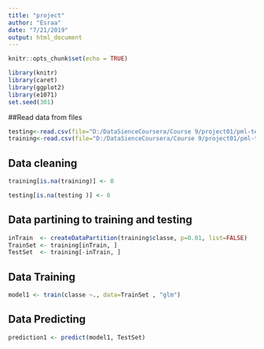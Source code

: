 ```yaml
---
title: "project"
author: "Esraa"
date: "7/21/2019"
output: html_document
---
```


```r
knitr::opts_chunk$set(echo = TRUE)

library(knitr)
library(caret)
library(ggplot2) 
library(e1071)
set.seed(301)

```

##Read data from files

 
```r


testing<-read.csv(file="D:/DataSienceCoursera/Course 9/project01/pml-testing.csv",na.strings = c("NA",   ""))
training<-read.csv(file="D:/DataSienceCoursera/Course 9/project01/pml-training.csv",na.strings = c("NA",   ""))

```

## Data cleaning
 
```r

training[is.na(training)] <- 0

testing[is.na(testing )] <- 0
```

## Data partining to training and testing

```r
inTrain  <- createDataPartition(training$classe, p=0.01, list=FALSE)
TrainSet <- training[inTrain, ]
TestSet  <- training[-inTrain, ]


```


## Data Training

```r
model1 <- train(classe ~., data=TrainSet , "glm")

```




## Data Predicting

```r

prediction1 <- predict(model1, TestSet)


```
 
